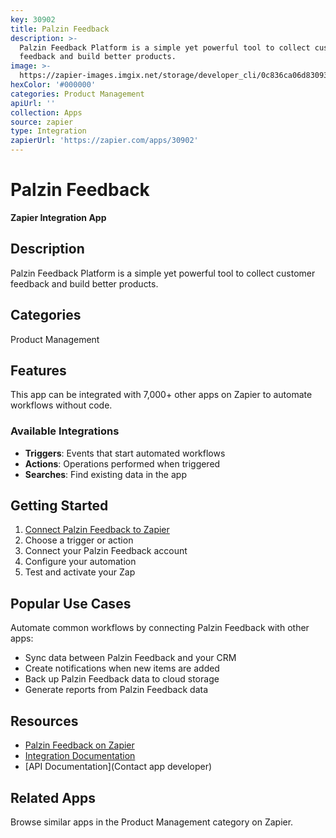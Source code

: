 ```yaml
---
key: 30902
title: Palzin Feedback
description: >-
  Palzin Feedback Platform is a simple yet powerful tool to collect customer
  feedback and build better products.
image: >-
  https://zapier-images.imgix.net/storage/developer_cli/0c836ca06d83093ae01a7d82ff48cd24.png?auto=format%2Ccompress&ixlib=python-3.0.0&q=50
hexColor: '#000000'
categories: Product Management
apiUrl: ''
collection: Apps
source: zapier
type: Integration
zapierUrl: 'https://zapier.com/apps/30902'
---
```

# Palzin Feedback

**Zapier Integration App**

## Description

Palzin Feedback Platform is a simple yet powerful tool to collect customer feedback and build better products.

## Categories

Product Management

## Features

This app can be integrated with 7,000+ other apps on Zapier to automate workflows without code.

### Available Integrations

- **Triggers**: Events that start automated workflows
- **Actions**: Operations performed when triggered
- **Searches**: Find existing data in the app

## Getting Started

1. [Connect Palzin Feedback to Zapier](https://zapier.com/apps/30902)
2. Choose a trigger or action
3. Connect your Palzin Feedback account
4. Configure your automation
5. Test and activate your Zap

## Popular Use Cases

Automate common workflows by connecting Palzin Feedback with other apps:

- Sync data between Palzin Feedback and your CRM
- Create notifications when new items are added
- Back up Palzin Feedback data to cloud storage
- Generate reports from Palzin Feedback data

## Resources

- [Palzin Feedback on Zapier](https://zapier.com/apps/30902)
- [Integration Documentation](https://zapier.com/apps/30902/integrations)
- [API Documentation](Contact app developer)

## Related Apps

Browse similar apps in the Product Management category on Zapier.
